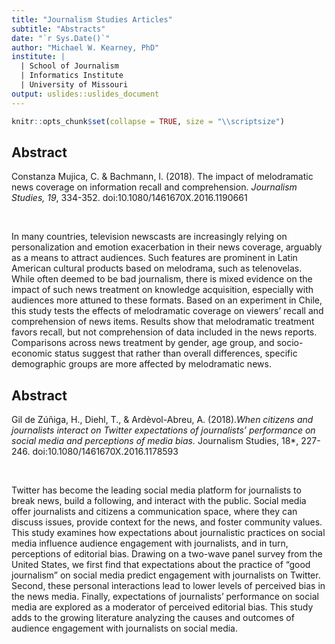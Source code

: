 ```yaml
---
title: "Journalism Studies Articles"
subtitle: "Abstracts"
date: "`r Sys.Date()`"
author: "Michael W. Kearney, PhD"
institute: | 
  | School of Journalism
  | Informatics Institute
  | University of Missouri
output: uslides::uslides_document
---
```


```r
knitr::opts_chunk$set(collapse = TRUE, size = "\\scriptsize")
```

## Abstract

\scriptsize

Constanza Mujica, C. & Bachmann, I. (2018). The impact of melodramatic news coverage on information recall and comprehension. *Journalism Studies, 19*, 334-352. doi:10.1080/1461670X.2016.1190661

&nbsp;

\small

In many countries, television newscasts are increasingly relying on personalization and emotion exacerbation in their news coverage, arguably as a means to attract audiences. Such features are prominent in Latin American cultural products based on melodrama, such as telenovelas. While often deemed to be bad journalism, there is mixed evidence on the impact of such news treatment on knowledge acquisition, especially with audiences more attuned to these formats. Based on an experiment in Chile, this study tests the effects of melodramatic coverage on viewers’ recall and comprehension of news items. Results show that melodramatic treatment favors recall, but not comprehension of data included in the news reports. Comparisons across news treatment by gender, age group, and socio-economic status suggest that rather than overall differences, specific demographic groups are more affected by melodramatic news.


## Abstract

\scriptsize

Gil de Zúñiga, H., Diehl, T., & Ardèvol-Abreu, A. (2018).*When citizens and journalists interact on Twitter
expectations of journalists' performance on social media and perceptions of media bias. *Journalism Studies, 18*, 227-246. doi:10.1080/1461670X.2016.1178593 


&nbsp;

\small

Twitter has become the leading social media platform for journalists to break news, build a following, and interact with the public. Social media offer journalists and citizens a communication space, where they can discuss issues, provide context for the news, and foster community values. This study examines how expectations about journalistic practices on social media influence audience engagement with journalists, and in turn, perceptions of editorial bias. Drawing on a two-wave panel survey from the United States, we first find that expectations about the practice of “good journalism” on social media predict engagement with journalists on Twitter. Second, these personal interactions lead to lower levels of perceived bias in the news media. Finally, expectations of journalists’ performance on social media are explored as a moderator of perceived editorial bias. This study adds to the growing literature analyzing the causes and outcomes of audience engagement with journalists on social media.

